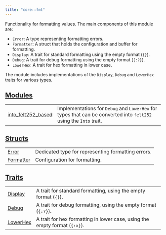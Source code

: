 ```yaml
---
title: "core::fmt"
---
```



Functionality for formatting values.
The main components of this module are:
- `Error`: A type representing formatting errors.
- `Formatter`: A struct that holds the configuration and buffer for formatting.
- `Display`: A trait for standard formatting using the empty format (`{}`).
- `Debug`: A trait for debug formatting using the empty format (`{:?}`).
- `LowerHex`: A trait for hex formatting in lower case.

The module includes implementations of the `Display`, `Debug` and `LowerHex` traits for
various types.



## [Modules](./core-fmt-modules)

| | |
|:---|:---|
| [into_felt252_based](./core-fmt-into_felt252_based) | Implementations for `Debug`  and `LowerHex`  for types that can be converted into `felt252`  using the `Into`  trait. |

## [Structs](./core-fmt-structs)

| | |
|:---|:---|
| [Error](./core-fmt-Error) | Dedicated type for representing formatting errors. |
| [Formatter](./core-fmt-Formatter) | Configuration for formatting. |

## [Traits](./core-fmt-traits)

| | |
|:---|:---|
| [Display](./core-fmt-Display) | A trait for standard formatting, using the empty format (`{}`). |
| [Debug](./core-fmt-Debug) | A trait for debug formatting, using the empty format (`{:?}`). |
| [LowerHex](./core-fmt-LowerHex) | A trait for hex formatting in lower case, using the empty format (`{:x}`). |
